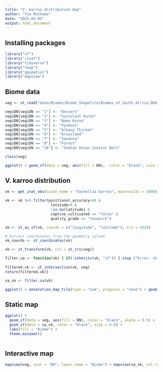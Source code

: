 ---
title: "V. karroo distribution map"
author: "Tim Muthama"
date: "2025-03-05"
output: html_document
---
## Installing packages

```{r, echo = TRUE}

library("sf")
library("rinat")
library("tidyverse")
library("tmap")
library("ggspatial")
library("mapview")

```

## Biome data


```{r, echo = TRUE, fig.show='asis'}
veg <- st_read("data/Biomes/Biome_Shapefile/Biomes_of_South_Africa_DEA_CSIR_2015-11-06_poly.shp")

veg$DN[veg$DN == "1"] <- "Dessert"
veg$DN[veg$DN == "2"] <- "Succulant Karoo"
veg$DN[veg$DN == "3"] <- "Nama Karoo"
veg$DN[veg$DN == "4"] <- "Fynboss"
veg$DN[veg$DN == "5"] <- "Albany Thicket"
veg$DN[veg$DN == "6"] <- "Grassland"
veg$DN[veg$DN == "7"] <- "Savanna"
veg$DN[veg$DN == "8"] <- "Forest"
veg$DN[veg$DN == "16"] <- "Indian Ocean Coastal Belt"

class(veg)

ggplot() + geom_sf(data = veg, aes(fill = DN),  color = "black", size = 0.01) + scale_fill_brewer(palette = "Set1")

```

## V. karroo distribution



```{r, echo = TRUE, fig.show='asis'}
vk <- get_inat_obs(taxon_name = "Vachellia karroo", maxresults = 5000)

vk <- vk %>% filter(positional_accuracy<46 & 
                     latitude<0 &
                     !is.na(latitude) &
                     captive_cultivated == "false" &
                     quality_grade == "research")

vk <- st_as_sf(vk, coords = c("longitude", "latitude"), crs = 4326)

# Extract coordinates from the geometry column
vk_coords <- st_coordinates(vk)

vk <- st_transform(vk, crs = st_crs(veg))

filter.sa <- function(vk) { if(!inherits(vk, "sf")) { stop ("Error: vk must be  an sf object with point geometries")}                                   
  
filtered.vk <- st_intersection(vk, veg)  
return(filtered.vk)}

sa_vk <- filter.sa(vk)

ggplot() + annotation_map_tile(type = "osm", progress = "none") + geom_sf(data=sa_vk)
```

## Static map

```{r, echo = TRUE, fig.show='asis'}

ggplot() +
  geom_sf(data = veg, aes(fill = DN), color = "black", alpha = 0.5) +  
  geom_sf(data = sa_vk, color = "black", size = 0.8) +   
  labs(fill = "Biome") +
  theme_minimal()
  
```

## Interactive map

```{r, echo = TRUE, fig.show='asis'}
mapview(veg, zcol = "DN", layer.name = "Biome") + mapview(sa_vk, col.regions = "black", layer.name = "V. karroo", cex = 2)

```
